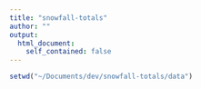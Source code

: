 ```yaml
---
title: "snowfall-totals"
author: ""
output:
  html_document:
    self_contained: false
---
```


```r
setwd("~/Documents/dev/snowfall-totals/data")
```

```r
```

